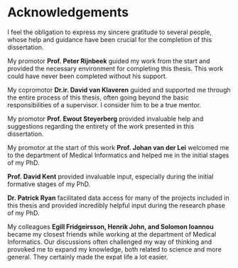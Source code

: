 \pagestyle{fancy}
# Acknowledgements {.unnumbered}

I feel the obligation to express my sincere gratitude to several people, whose
help and guidance have been crucial for the completion of this
dissertation.\newline

My promotor **Prof. Peter Rijnbeek** guided my work from the start and provided
the necessary environment for completing this thesis. This work could have never
been completed without his support.\newline

My copromotor **Dr.ir. David van Klaveren** guided and supported me through the
entire process of this thesis, often going beyond the basic responsibilities of
a supervisor. I consider him to be a true mentor.\newline

My promotor **Prof. Ewout Steyerberg** provided invaluable help and suggestions
regarding the entirety of the work presented in this dissertation.\newline

My promotor at the start of this work **Prof. Johan van der Lei** welcomed me to
the department of Medical Informatics and helped me in the initial stages of my
PhD.\newline

**Prof. David Kent** provided invaluable input, especially during the initial
formative stages of my PhD.\newline

**Dr. Patrick Ryan** facilitated data access for many of the projects included
in this thesis and provided incredibly helpful input during the research phase
of my PhD.\newline

My colleagues **Egill Fridgeirsson, Henrik John, and Solomon Ioannou** became my
closest friends while working at the department of Medical Informatics. Our
discussions often challenged my way of thinking and provoked me to expand my
knowledge, both related to science and more general. They certainly made the
expat life a lot easier.

\clearpage\null\pagestyle{empty}
